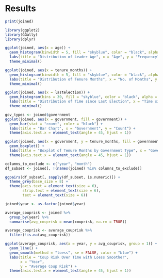 # Results
```r
print(joined)
```

```r
library(ggplot2)
library(GGally)
library(dplyr)
```
```r
ggplot(joined, aes(x = age)) +
  geom_histogram(binwidth = 5, fill = "skyblue", color = "black", alpha = 0.7) +
  labs(title = "Distribution of Leader Age", x = "Age", y = "Frequency") +
  theme_minimal()
```
```r
ggplot(joined, aes(x = tenure_months)) +
  geom_histogram(binwidth = 5, fill = "skyblue", color = "black", alpha = 0.7) +
  labs(title = "Distribution of Tenure Months", x = "No. of Months", y = "Frequency") +
  theme_minimal()
```
```r
ggplot(joined, aes(x = lastelection)) +
  geom_histogram(bins = 30, fill = "skyblue", color = "black", alpha = 0.7) +
  labs(title = "Distribution of Time since Last Election", x = "Time since Last Election", y = "Frequency") +
  theme_minimal()
```

```r
gov_types <- joined$government
ggplot(joined, aes(x = government, fill = government)) +
  geom_bar(stat = "count", color = "black") +
  labs(title = "Bar Chart", x = "Government", y = "Count") +
  theme(axis.text.x = element_text(angle = 45, hjust = 1))
```
```r
ggplot(joined, aes(x = government, y = tenure_months, fill = government)) +
  geom_boxplot() +
  labs(title = "Boxplot of Tenure Months by Government Type", x = "Government Type", y = "Tenure Months") +
  theme(axis.text.x = element_text(angle = 45, hjust = 1))
```
```r
columns_to_exclude <- c("year", "month")
df_subset <- joined[, !(names(joined) %in% columns_to_exclude)]

ggpairs(df_subset[, sapply(df_subset, is.numeric)]) +
  theme_grey(base_size = 8) +
  theme(axis.text = element_text(size = 6),
        strip.text = element_text(size = 6),
        text = element_text(size = 6))
```
```r
joined$year <- as.factor(joined$year)

average_couprisk <- joined %>%
  group_by(year) %>%
  summarise(avg_couprisk = mean(couprisk, na.rm = TRUE))

average_couprisk <- average_couprisk %>%
  filter(!is.na(avg_couprisk))

ggplot(average_couprisk, aes(x = year, y = avg_couprisk, group = 1)) +
  geom_line() +
  geom_smooth(method = "loess", se = FALSE, color = "blue") +
  labs(title = "Coup Risk Over Time with Loess Smoother",
       x = "Year",
       y = "Average Coup Risk") +
  theme(axis.text.x = element_text(angle = 45, hjust = 1))
```

